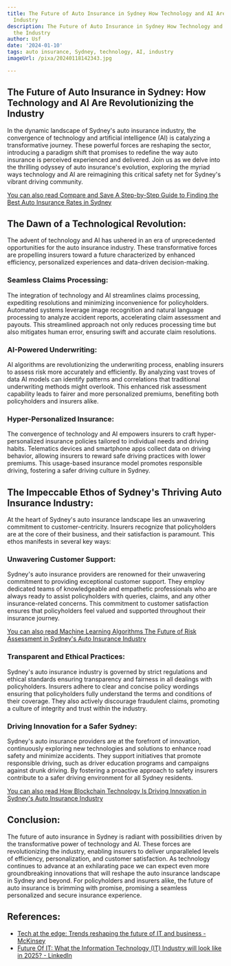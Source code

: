 ```yaml
---
title: The Future of Auto Insurance in Sydney How Technology and AI Are Changing the
  Industry
description: The Future of Auto Insurance in Sydney How Technology and AI Are Changing
  the Industry
author: Usf
date: '2024-01-10'
tags: auto insurance, Sydney, technology, AI, industry
imageUrl: /pixa/20240118142343.jpg

---
```

##  The Future of Auto Insurance in Sydney: How Technology and  AI Are Revolutionizing  the  Industry

In the dynamic landscape of Sydney's auto insurance industry, the convergence of technology and artificial intelligence (AI) is catalyzing a transformative journey. These powerful  forces are reshaping the sector, introducing a paradigm shift that promises to redefine  the way auto  insurance is  perceived experienced and  delivered. Join us  as  we delve into the thrilling odyssey of auto insurance's evolution, exploring the myriad  ways technology and AI are reimagining this  critical safety net for Sydney's vibrant driving community.

[You can also read Compare and Save  A Step-by-Step Guide to Finding the Best Auto  Insurance Rates in Sydney](Compare%20and%20Save%20A%20Step-by-Step%20Guide%20to%20Finding%20the%20Best%20Auto%20Insurance%20Rates%20in%20Sydney)


## The Dawn of  a Technological Revolution:

The advent of technology and AI has ushered in an era  of unprecedented opportunities for the  auto insurance industry.  These transformative forces  are  propelling insurers  toward a future characterized by enhanced efficiency, personalized experiences and data-driven decision-making.

### Seamless Claims Processing:

The  integration of technology and AI  streamlines claims processing, expediting resolutions and  minimizing inconvenience for policyholders. Automated systems leverage image recognition and natural language processing to analyze accident reports, accelerating claim assessment and  payouts. This  streamlined  approach not only reduces processing time but also mitigates human error, ensuring swift and accurate claim resolutions.

### AI-Powered  Underwriting:

AI algorithms are revolutionizing the underwriting process, enabling insurers to assess risk more  accurately and efficiently. By analyzing vast troves of data  AI models can identify patterns and correlations that traditional underwriting methods might  overlook. This enhanced risk assessment capability leads  to fairer and more personalized premiums, benefiting both policyholders and insurers alike.

### Hyper-Personalized  Insurance:

The convergence of technology and AI empowers insurers to craft hyper-personalized insurance policies tailored to  individual needs and driving habits. Telematics devices and smartphone apps collect data on driving behavior, allowing insurers to  reward safe driving practices with lower premiums. This usage-based  insurance model promotes responsible driving, fostering a safer driving culture in Sydney.

## The  Impeccable  Ethos of Sydney's  Thriving Auto Insurance  Industry:

At  the heart of Sydney's auto insurance landscape lies an unwavering commitment to customer-centricity. Insurers recognize that policyholders are at the core of their business, and their satisfaction is paramount. This ethos manifests in  several key ways:

### Unwavering Customer Support:

Sydney's auto insurance providers are renowned for their unwavering commitment to providing exceptional customer support. They employ  dedicated teams of knowledgeable and empathetic professionals who are always ready to assist policyholders with queries, claims, and any other insurance-related concerns. This commitment to customer satisfaction ensures that policyholders feel valued and supported throughout their insurance journey.

[You can  also  read Machine Learning Algorithms The Future  of Risk Assessment in Sydney's Auto Insurance Industry](Machine%20Learning%20Algorithms%20The%20Future%20of%20Risk%20Assessment%20in%20Sydney%27s%20Auto%20Insurance%20Industry)


### Transparent and Ethical Practices:

Sydney's auto insurance industry is governed by strict regulations and  ethical  standards ensuring transparency and fairness in all dealings with policyholders. Insurers adhere to clear and concise policy wordings ensuring that policyholders fully  understand the terms and conditions of their coverage. They also actively discourage fraudulent claims, promoting a culture of integrity and  trust within the industry.

### Driving Innovation for a Safer Sydney:

Sydney's auto insurance providers are at the forefront of innovation,  continuously exploring new technologies  and solutions to enhance road  safety and minimize accidents. They support initiatives that promote responsible driving, such as driver education programs and campaigns against  drunk driving. By  fostering a proactive approach to safety insurers contribute to a  safer driving environment for all Sydney residents.

[You  can also read How Blockchain Technology Is Driving Innovation in Sydney's Auto Insurance Industry](How%20Blockchain%20Technology%20Is%20Driving%20Innovation%20in%20Sydney%27s%20Auto%20Insurance%20Industry)


## Conclusion:

The future of auto insurance in Sydney is radiant with possibilities driven by the transformative power of technology and  AI. These forces are revolutionizing the industry, enabling insurers to deliver unparalleled levels of efficiency, personalization, and customer satisfaction. As technology  continues to advance at an exhilarating pace we  can expect even more groundbreaking innovations that will reshape the auto insurance landscape  in Sydney and beyond. For policyholders and insurers alike, the future  of  auto insurance  is brimming with promise, promising a seamless personalized and secure insurance experience.

## References:
- [Tech at the edge: Trends reshaping the future of IT and business - McKinsey](https://www.mckinsey.com/capabilities/mckinsey-digital/our-insights/tech-at-the-edge-trends-reshaping-the-future-of-it-and-business)
- [Future Of IT: What the Information Technology (IT) Industry will look like in 2025? - LinkedIn](https://www.linkedin.com/pulse/future-what-information-technology-industry-look-like-2025)
